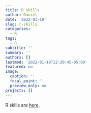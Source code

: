 ```yaml
---
title: R skills
author: Daniel
date: '2022-01-19'
slug: r-skills
categories:
  - R
tags:
  - R
subtitle: ''
summary: ''
authors: []
lastmod: '2022-01-19T12:20:45-05:00'
featured: no
image:
  caption: ''
  focal_point: ''
  preview_only: no
projects: []
---
```

R skills are [here](https://rpubs.com/Daniel_He). 